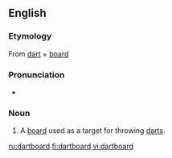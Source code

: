 ==English==
===Etymology===
From [[dart]] + [[board]]

===Pronunciation===
*{{audio|en-us-dartboard.ogg|Audio (US)}}

===Noun===
{{en-noun}}
# A [[board]] used as a target for throwing [[darts]].

[[ru:dartboard]]
[[fi:dartboard]]
[[vi:dartboard]]